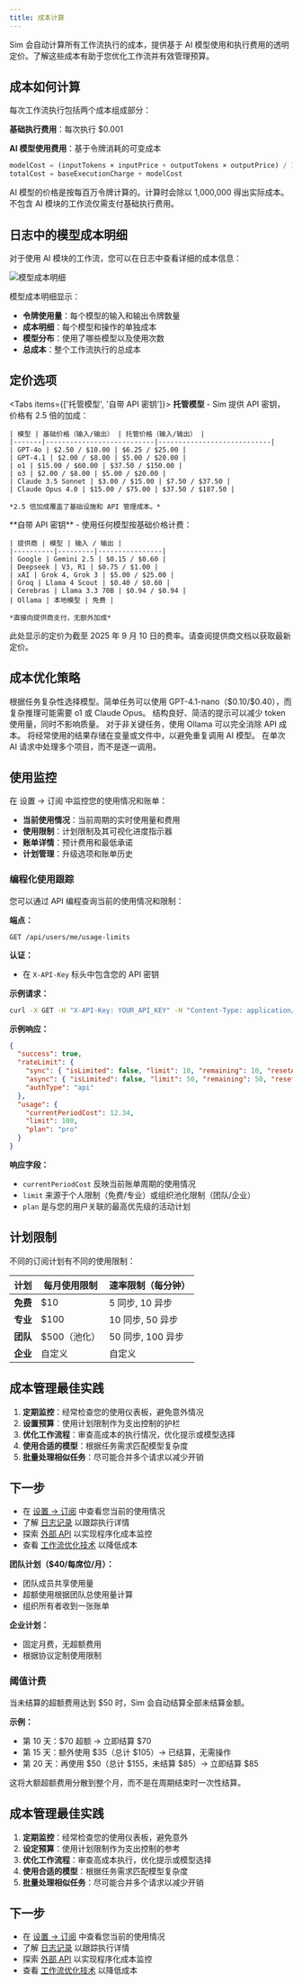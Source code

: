 ```yaml
---
title: 成本计算
---
```



Sim 会自动计算所有工作流执行的成本，提供基于 AI 模型使用和执行费用的透明定价。了解这些成本有助于您优化工作流并有效管理预算。

## 成本如何计算

每次工作流执行包括两个成本组成部分：

**基础执行费用**：每次执行 $0.001

**AI 模型使用费用**：基于令牌消耗的可变成本

```javascript
modelCost = (inputTokens × inputPrice + outputTokens × outputPrice) / 1,000,000
totalCost = baseExecutionCharge + modelCost
```

<Callout type="info">
  AI 模型的价格是按每百万令牌计算的。计算时会除以 1,000,000 得出实际成本。不包含 AI 模块的工作流仅需支付基础执行费用。
</Callout>

## 日志中的模型成本明细

对于使用 AI 模块的工作流，您可以在日志中查看详细的成本信息：

<div className="flex justify-center">
  <Image
    src="/static/logs/logs-cost.png"
    alt="模型成本明细"
    width={600}
    height={400}
    className="my-6"
  />
</div>

模型成本明细显示：
- **令牌使用量**：每个模型的输入和输出令牌数量
- **成本明细**：每个模型和操作的单独成本
- **模型分布**：使用了哪些模型以及使用次数
- **总成本**：整个工作流执行的总成本

## 定价选项

<Tabs items={['托管模型', '自带 API 密钥']}>
  <Tab>
    **托管模型** - Sim 提供 API 密钥，价格有 2.5 倍的加成：
    
    | 模型 | 基础价格（输入/输出） | 托管价格（输入/输出） |
    |-------|---------------------------|----------------------------|
    | GPT-4o | $2.50 / $10.00 | $6.25 / $25.00 |
    | GPT-4.1 | $2.00 / $8.00 | $5.00 / $20.00 |
    | o1 | $15.00 / $60.00 | $37.50 / $150.00 |
    | o3 | $2.00 / $8.00 | $5.00 / $20.00 |
    | Claude 3.5 Sonnet | $3.00 / $15.00 | $7.50 / $37.50 |
    | Claude Opus 4.0 | $15.00 / $75.00 | $37.50 / $187.50 |
    
    *2.5 倍加成覆盖了基础设施和 API 管理成本。*
  </Tab>
  
  <Tab>
    **自带 API 密钥** - 使用任何模型按基础价格计费：
    
    | 提供商 | 模型 | 输入 / 输出 |
    |----------|---------|----------------|
    | Google | Gemini 2.5 | $0.15 / $0.60 |
    | Deepseek | V3, R1 | $0.75 / $1.00 |
    | xAI | Grok 4, Grok 3 | $5.00 / $25.00 |
    | Groq | Llama 4 Scout | $0.40 / $0.60 |
    | Cerebras | Llama 3.3 70B | $0.94 / $0.94 |
    | Ollama | 本地模型 | 免费 |
    
    *直接向提供商支付，无额外加成*
  </Tab>
</Tabs>

<Callout type="warning">
  此处显示的定价为截至 2025 年 9 月 10 日的费率。请查阅提供商文档以获取最新定价。
</Callout>

## 成本优化策略

<Accordions>
  <Accordion title="模型选择">
    根据任务复杂性选择模型。简单任务可以使用 GPT-4.1-nano（$0.10/$0.40），而复杂推理可能需要 o1 或 Claude Opus。
  </Accordion>
  
  <Accordion title="提示工程">
    结构良好、简洁的提示可以减少 token 使用量，同时不影响质量。
  </Accordion>
  
  <Accordion title="本地模型">
    对于非关键任务，使用 Ollama 可以完全消除 API 成本。
  </Accordion>
  
  <Accordion title="缓存与重用">
    将经常使用的结果存储在变量或文件中，以避免重复调用 AI 模型。
  </Accordion>
  
  <Accordion title="批量处理">
    在单次 AI 请求中处理多个项目，而不是逐一调用。
  </Accordion>
</Accordions>

## 使用监控

在 设置 → 订阅 中监控您的使用情况和账单：

- **当前使用情况**：当前周期的实时使用量和费用
- **使用限制**：计划限制及其可视化进度指示器
- **账单详情**：预计费用和最低承诺
- **计划管理**：升级选项和账单历史

### 编程化使用跟踪

您可以通过 API 编程查询当前的使用情况和限制：

**端点：**

```text
GET /api/users/me/usage-limits
```

**认证：**
- 在 `X-API-Key` 标头中包含您的 API 密钥

**示例请求：**

```bash
curl -X GET -H "X-API-Key: YOUR_API_KEY" -H "Content-Type: application/json" https://sim.ai/api/users/me/usage-limits
```

**示例响应：**

```json
{
  "success": true,
  "rateLimit": {
    "sync": { "isLimited": false, "limit": 10, "remaining": 10, "resetAt": "2025-09-08T22:51:55.999Z" },
    "async": { "isLimited": false, "limit": 50, "remaining": 50, "resetAt": "2025-09-08T22:51:56.155Z" },
    "authType": "api"
  },
  "usage": {
    "currentPeriodCost": 12.34,
    "limit": 100,
    "plan": "pro"
  }
}
```

**响应字段：**
- `currentPeriodCost` 反映当前账单周期的使用情况
- `limit` 来源于个人限制（免费/专业）或组织池化限制（团队/企业）
- `plan` 是与您的用户关联的最高优先级的活动计划

## 计划限制

不同的订阅计划有不同的使用限制：

| 计划 | 每月使用限制 | 速率限制（每分钟） |
|------|-------------------|-------------------------|
| **免费** | $10 | 5 同步, 10 异步 |
| **专业** | $100 | 10 同步, 50 异步 |
| **团队** | $500（池化） | 50 同步, 100 异步 |
| **企业** | 自定义 | 自定义 |

## 成本管理最佳实践

1. **定期监控**：经常检查您的使用仪表板，避免意外情况
2. **设置预算**：使用计划限制作为支出控制的护栏
3. **优化工作流程**：审查高成本的执行情况，优化提示或模型选择
4. **使用合适的模型**：根据任务需求匹配模型复杂度
5. **批量处理相似任务**：尽可能合并多个请求以减少开销

## 下一步

- 在 [设置 → 订阅](https://sim.ai/settings/subscription) 中查看您当前的使用情况
- 了解 [日志记录](/execution/logging) 以跟踪执行详情
- 探索 [外部 API](/execution/api) 以实现程序化成本监控
- 查看 [工作流优化技术](/blocks) 以降低成本

**团队计划（$40/每席位/月）：**
- 团队成员共享使用量
- 超额使用根据团队总使用量计算
- 组织所有者收到一张账单

**企业计划：**
- 固定月费，无超额费用
- 根据协议定制使用限制

### 阈值计费

当未结算的超额费用达到 $50 时，Sim 会自动结算全部未结算金额。

**示例：**
- 第 10 天：$70 超额 → 立即结算 $70
- 第 15 天：额外使用 $35（总计 $105）→ 已结算，无需操作
- 第 20 天：再使用 $50（总计 $155，未结算 $85）→ 立即结算 $85

这将大额超额费用分散到整个月，而不是在周期结束时一次性结算。

## 成本管理最佳实践

1. **定期监控**：经常检查您的使用仪表板，避免意外
2. **设定预算**：使用计划限制作为支出控制的参考
3. **优化工作流程**：审查高成本执行，优化提示或模型选择
4. **使用合适的模型**：根据任务需求匹配模型复杂度
5. **批量处理相似任务**：尽可能合并多个请求以减少开销

## 下一步

- 在 [设置 → 订阅](https://sim.ai/settings/subscription) 中查看您当前的使用情况
- 了解 [日志记录](/execution/logging) 以跟踪执行详情
- 探索 [外部 API](/execution/api) 以实现程序化成本监控
- 查看 [工作流优化技术](/blocks) 以降低成本